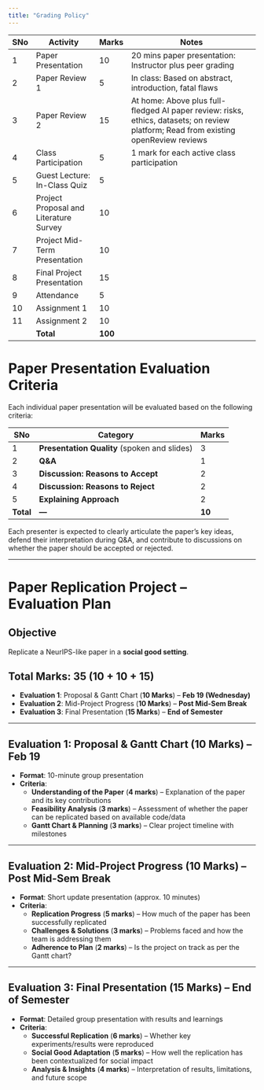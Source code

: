 ```yaml
---
title: "Grading Policy"
---
```



| SNo | Activity                             | Marks | Notes                                                                                   |
|-----|--------------------------------------|-------|-----------------------------------------------------------------------------------------|
| 1   | Paper Presentation                   | 10    | 20 mins paper presentation: Instructor plus peer grading                               |
| 2   | Paper Review 1                       | 5     | In class: Based on abstract, introduction, fatal flaws                                 |
| 3   | Paper Review 2                       | 15    | At home: Above plus full-fledged AI paper review: risks, ethics, datasets; on review platform; Read from existing openReview reviews |
| 4   | Class Participation                  | 5     | 1 mark for each active class participation                                             |
| 5   | Guest Lecture: In-Class Quiz         | 5     |                                                                                         |
| 6   | Project Proposal and Literature Survey | 10   |                                                                                         |
| 7   | Project Mid-Term Presentation        | 10    |                                                                                         |
| 8   | Final Project Presentation           | 15    |                                                                                         |
| 9   | Attendance                           | 5     |                                                                                         |
| 10  | Assignment 1                         | 10    |                                                                                         |
| 11  | Assignment 2                         | 10    |                                                                                         |
|     | **Total**                            | **100**|                                                                                         |


# **Paper Presentation Evaluation Criteria**

Each individual paper presentation will be evaluated based on the following criteria:

| SNo | Category                                  | Marks |
|---- |------------------------------------------|-------|
| 1   | **Presentation Quality** (spoken and slides) | 3     |
| 2   | **Q&A**                                  | 1     |
| 3   | **Discussion: Reasons to Accept**       | 2     |
| 4   | **Discussion: Reasons to Reject**       | 2     |
| 5   | **Explaining Approach**                 | 2     |
| **Total** | **—**                             | **10** |

Each presenter is expected to clearly articulate the paper’s key ideas, defend their interpretation during Q&A, and contribute to discussions on whether the paper should be accepted or rejected.

---

# **Paper Replication Project – Evaluation Plan**

## **Objective**
Replicate a NeurIPS-like paper in a **social good setting**.

## **Total Marks**: **35 (10 + 10 + 15)**  
- **Evaluation 1**: Proposal & Gantt Chart (**10 Marks**) – **Feb 19 (Wednesday)**  
- **Evaluation 2**: Mid-Project Progress (**10 Marks**) – **Post Mid-Sem Break**  
- **Evaluation 3**: Final Presentation (**15 Marks**) – **End of Semester**  

---

## **Evaluation 1: Proposal & Gantt Chart (10 Marks) – Feb 19**
- **Format**: 10-minute group presentation  
- **Criteria**:
  - **Understanding of the Paper** (**4 marks**) – Explanation of the paper and its key contributions  
  - **Feasibility Analysis** (**3 marks**) – Assessment of whether the paper can be replicated based on available code/data  
  - **Gantt Chart & Planning** (**3 marks**) – Clear project timeline with milestones  

---

## **Evaluation 2: Mid-Project Progress (10 Marks) – Post Mid-Sem Break**
- **Format**: Short update presentation (approx. 10 minutes)  
- **Criteria**:
  - **Replication Progress** (**5 marks**) – How much of the paper has been successfully replicated  
  - **Challenges & Solutions** (**3 marks**) – Problems faced and how the team is addressing them  
  - **Adherence to Plan** (**2 marks**) – Is the project on track as per the Gantt chart?  

---

## **Evaluation 3: Final Presentation (15 Marks) – End of Semester**
- **Format**: Detailed group presentation with results and learnings  
- **Criteria**:
  - **Successful Replication** (**6 marks**) – Whether key experiments/results were reproduced  
  - **Social Good Adaptation** (**5 marks**) – How well the replication has been contextualized for social impact  
  - **Analysis & Insights** (**4 marks**) – Interpretation of results, limitations, and future scope  



